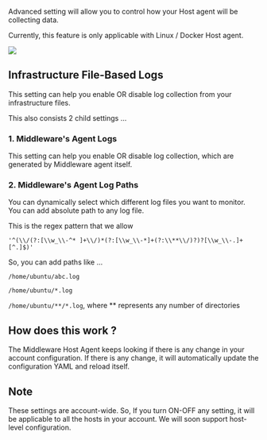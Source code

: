 Advanced setting will allow you to control how your Host agent will be collecting data.

Currently, this feature is only applicable with Linux / Docker Host agent.

<img src="/images/settings/advanced.png" />

## Infrastructure File-Based Logs
This setting can help you enable OR disable log collection from your infrastructure files.

This also consists 2 child settings ...
### 1. Middleware's Agent Logs
This setting can help you enable OR disable log collection, which are generated by Middleware agent itself.

### 2. Middleware's Agent Log Paths
You can dynamically select which different log files you want to monitor.
You can add absolute path to any log file. 

This is the regex pattern that we allow
```
'^(\\/(?:[\\w_\\-^* ]+\\/)*(?:[\\w_\\-*]+(?:\\**\\/)?)?[\\w_\\-.]+[^.]$)'
```

So, you can add paths like ...

`/home/ubuntu/abc.log`

`/home/ubuntu/*.log`

`/home/ubuntu/**/*.log`, where ** represents any number of directories

## How does this work ?
The Middleware Host Agent keeps looking if there is any change in your account configuration.
If there is any change, it will automatically update the configuration YAML and reload itself.

## Note
These settings are account-wide.
So, If you turn ON-OFF any setting, it will be applicable to all the hosts in your account.
We will soon support host-level configuration.